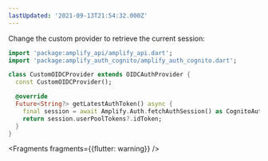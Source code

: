```yaml
---
lastUpdated: '2021-09-13T21:54:32.000Z'
---
```

Change the custom provider to retrieve the current session:

```dart
import 'package:amplify_api/amplify_api.dart';
import 'package:amplify_auth_cognito/amplify_auth_cognito.dart';

class CustomOIDCProvider extends OIDCAuthProvider {
  const CustomOIDCProvider();

  @override
  Future<String?> getLatestAuthToken() async {
    final session = await Amplify.Auth.fetchAuthSession() as CognitoAuthSession;
    return session.userPoolTokens?.idToken;
  }
}
```


<Fragments fragments={{flutter: warning}} />
